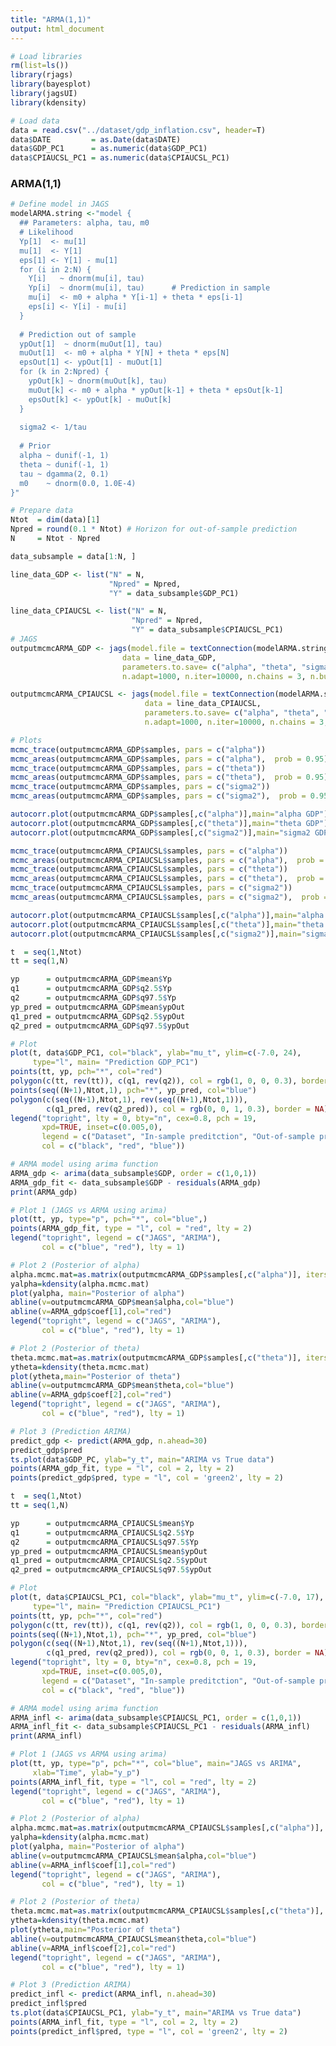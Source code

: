 ```yaml
---
title: "ARMA(1,1)"
output: html_document
---
```


```r
# Load libraries
rm(list=ls())
library(rjags)
library(bayesplot)
library(jagsUI)
library(kdensity)
```

```r
# Load data
data = read.csv("../dataset/gdp_inflation.csv", header=T)
data$DATE         = as.Date(data$DATE)
data$GDP_PC1      = as.numeric(data$GDP_PC1)
data$CPIAUCSL_PC1 = as.numeric(data$CPIAUCSL_PC1)
```

### ARMA(1,1)
```r
# Define model in JAGS
modelARMA.string <-"model {
  ## Parameters: alpha, tau, m0
  # Likelihood
  Yp[1]  <- mu[1]
  mu[1]  <- Y[1]
  eps[1] <- Y[1] - mu[1]
  for (i in 2:N) {
    Y[i]   ~ dnorm(mu[i], tau)
    Yp[i]  ~ dnorm(mu[i], tau)      # Prediction in sample
    mu[i]  <- m0 + alpha * Y[i-1] + theta * eps[i-1]
    eps[i] <- Y[i] - mu[i]
  }
  
  # Prediction out of sample 
  ypOut[1]  ~ dnorm(muOut[1], tau)
  muOut[1]  <- m0 + alpha * Y[N] + theta * eps[N]
  epsOut[1] <- ypOut[1] - muOut[1]
  for (k in 2:Npred) {
    ypOut[k] ~ dnorm(muOut[k], tau) 
    muOut[k] <- m0 + alpha * ypOut[k-1] + theta * epsOut[k-1]
    epsOut[k] <- ypOut[k] - muOut[k]
  }
  
  sigma2 <- 1/tau
  
  # Prior 
  alpha ~ dunif(-1, 1)
  theta ~ dunif(-1, 1)
  tau ~ dgamma(2, 0.1)
  m0    ~ dnorm(0.0, 1.0E-4)
}"
```

```r
# Prepare data
Ntot  = dim(data)[1]
Npred = round(0.1 * Ntot) # Horizon for out-of-sample prediction
N     = Ntot - Npred

data_subsample = data[1:N, ]

line_data_GDP <- list("N" = N,
                      "Npred" = Npred,
                      "Y" = data_subsample$GDP_PC1)

line_data_CPIAUCSL <- list("N" = N,
                           "Npred" = Npred,
                           "Y" = data_subsample$CPIAUCSL_PC1)
# JAGS
outputmcmcARMA_GDP <- jags(model.file = textConnection(modelARMA.string),
                         data = line_data_GDP,
                         parameters.to.save= c("alpha", "theta", "sigma2", "m0", "Yp", "ypOut"), 
                         n.adapt=1000, n.iter=10000, n.chains = 3, n.burnin = 1000)

outputmcmcARMA_CPIAUCSL <- jags(model.file = textConnection(modelARMA.string),
                              data = line_data_CPIAUCSL,
                              parameters.to.save= c("alpha", "theta", "sigma2", "m0", "Yp", "ypOut"), 
                              n.adapt=1000, n.iter=10000, n.chains = 3, n.burnin = 1000)
```

```r
# Plots
mcmc_trace(outputmcmcARMA_GDP$samples, pars = c("alpha"))
mcmc_areas(outputmcmcARMA_GDP$samples, pars = c("alpha"),  prob = 0.95)
mcmc_trace(outputmcmcARMA_GDP$samples, pars = c("theta"))
mcmc_areas(outputmcmcARMA_GDP$samples, pars = c("theta"),  prob = 0.95)
mcmc_trace(outputmcmcARMA_GDP$samples, pars = c("sigma2"))
mcmc_areas(outputmcmcARMA_GDP$samples, pars = c("sigma2"),  prob = 0.95)

autocorr.plot(outputmcmcARMA_GDP$samples[,c("alpha")],main="alpha GDP")
autocorr.plot(outputmcmcARMA_GDP$samples[,c("theta")],main="theta GDP")
autocorr.plot(outputmcmcARMA_GDP$samples[,c("sigma2")],main="sigma2 GDP")

mcmc_trace(outputmcmcARMA_CPIAUCSL$samples, pars = c("alpha"))
mcmc_areas(outputmcmcARMA_CPIAUCSL$samples, pars = c("alpha"),  prob = 0.95)
mcmc_trace(outputmcmcARMA_CPIAUCSL$samples, pars = c("theta"))
mcmc_areas(outputmcmcARMA_CPIAUCSL$samples, pars = c("theta"),  prob = 0.95)
mcmc_trace(outputmcmcARMA_CPIAUCSL$samples, pars = c("sigma2"))
mcmc_areas(outputmcmcARMA_CPIAUCSL$samples, pars = c("sigma2"),  prob = 0.95)

autocorr.plot(outputmcmcARMA_CPIAUCSL$samples[,c("alpha")],main="alpha CPIAUCSL")
autocorr.plot(outputmcmcARMA_CPIAUCSL$samples[,c("theta")],main="theta CPIAUCSL")
autocorr.plot(outputmcmcARMA_CPIAUCSL$samples[,c("sigma2")],main="sigma2 CPIAUCSL")
```

```r
t  = seq(1,Ntot)
tt = seq(1,N)

yp      = outputmcmcARMA_GDP$mean$Yp
q1      = outputmcmcARMA_GDP$q2.5$Yp
q2      = outputmcmcARMA_GDP$q97.5$Yp
yp_pred = outputmcmcARMA_GDP$mean$ypOut
q1_pred = outputmcmcARMA_GDP$q2.5$ypOut
q2_pred = outputmcmcARMA_GDP$q97.5$ypOut

# Plot
plot(t, data$GDP_PC1, col="black", ylab="mu_t", ylim=c(-7.0, 24),
     type="l", main= "Prediction GDP_PC1")
points(tt, yp, pch="*", col="red")
polygon(c(tt, rev(tt)), c(q1, rev(q2)), col = rgb(1, 0, 0, 0.3), border = NA)
points(seq((N+1),Ntot,1), pch="*", yp_pred, col="blue")
polygon(c(seq((N+1),Ntot,1), rev(seq((N+1),Ntot,1))), 
        c(q1_pred, rev(q2_pred)), col = rgb(0, 0, 1, 0.3), border = NA)
legend("topright", lty = 0, bty="n", cex=0.8, pch = 19,
       xpd=TRUE, inset=c(0.005,0),
       legend = c("Dataset", "In-sample preditction", "Out-of-sample prediction"), 
       col = c("black", "red", "blue"))
```

```r
# ARMA model using arima function
ARMA_gdp <- arima(data_subsample$GDP, order = c(1,0,1))
ARMA_gdp_fit <- data_subsample$GDP - residuals(ARMA_gdp)
print(ARMA_gdp)

# Plot 1 (JAGS vs ARMA using arima)
plot(tt, yp, type="p", pch="*", col="blue",)
points(ARMA_gdp_fit, type = "l", col = "red", lty = 2)
legend("topright", legend = c("JAGS", "ARIMA"),
       col = c("blue", "red"), lty = 1)

# Plot 2 (Posterior of alpha)
alpha.mcmc.mat=as.matrix(outputmcmcARMA_GDP$samples[,c("alpha")], iters = FALSE)
yalpha=kdensity(alpha.mcmc.mat)
plot(yalpha, main="Posterior of alpha")
abline(v=outputmcmcARMA_GDP$mean$alpha,col="blue")
abline(v=ARMA_gdp$coef[1],col="red")
legend("topright", legend = c("JAGS", "ARIMA"),
       col = c("blue", "red"), lty = 1)

# Plot 2 (Posterior of theta)
theta.mcmc.mat=as.matrix(outputmcmcARMA_GDP$samples[,c("theta")], iters = FALSE)
ytheta=kdensity(theta.mcmc.mat)
plot(ytheta,main="Posterior of theta")
abline(v=outputmcmcARMA_GDP$mean$theta,col="blue")
abline(v=ARMA_gdp$coef[2],col="red")
legend("topright", legend = c("JAGS", "ARIMA"),
       col = c("blue", "red"), lty = 1)

# Plot 3 (Prediction ARIMA)
predict_gdp <- predict(ARMA_gdp, n.ahead=30)
predict_gdp$pred
ts.plot(data$GDP_PC, ylab="y_t", main="ARIMA vs True data")
points(ARMA_gdp_fit, type = "l", col = 2, lty = 2)
points(predict_gdp$pred, type = "l", col = 'green2', lty = 2)
```

```r
t  = seq(1,Ntot)
tt = seq(1,N)

yp      = outputmcmcARMA_CPIAUCSL$mean$Yp
q1      = outputmcmcARMA_CPIAUCSL$q2.5$Yp
q2      = outputmcmcARMA_CPIAUCSL$q97.5$Yp
yp_pred = outputmcmcARMA_CPIAUCSL$mean$ypOut
q1_pred = outputmcmcARMA_CPIAUCSL$q2.5$ypOut
q2_pred = outputmcmcARMA_CPIAUCSL$q97.5$ypOut

# Plot
plot(t, data$CPIAUCSL_PC1, col="black", ylab="mu_t", ylim=c(-7.0, 17),
     type="l", main= "Prediction CPIAUCSL_PC1")
points(tt, yp, pch="*", col="red")
polygon(c(tt, rev(tt)), c(q1, rev(q2)), col = rgb(1, 0, 0, 0.3), border = NA)
points(seq((N+1),Ntot,1), pch="*", yp_pred, col="blue")
polygon(c(seq((N+1),Ntot,1), rev(seq((N+1),Ntot,1))), 
        c(q1_pred, rev(q2_pred)), col = rgb(0, 0, 1, 0.3), border = NA)
legend("topright", lty = 0, bty="n", cex=0.8, pch = 19,
       xpd=TRUE, inset=c(0.005,0),
       legend = c("Dataset", "In-sample preditction", "Out-of-sample prediction"), 
       col = c("black", "red", "blue"))
```

```r
# ARMA model using arima function
ARMA_infl <- arima(data_subsample$CPIAUCSL_PC1, order = c(1,0,1))
ARMA_infl_fit <- data_subsample$CPIAUCSL_PC1 - residuals(ARMA_infl)
print(ARMA_infl)

# Plot 1 (JAGS vs ARMA using arima)
plot(tt, yp, type="p", pch="*", col="blue", main="JAGS vs ARIMA",
     xlab="Time", ylab="y_p")
points(ARMA_infl_fit, type = "l", col = "red", lty = 2)
legend("topright", legend = c("JAGS", "ARIMA"),
       col = c("blue", "red"), lty = 1)

# Plot 2 (Posterior of alpha)
alpha.mcmc.mat=as.matrix(outputmcmcARMA_CPIAUCSL$samples[,c("alpha")], iters = FALSE)
yalpha=kdensity(alpha.mcmc.mat)
plot(yalpha, main="Posterior of alpha")
abline(v=outputmcmcARMA_CPIAUCSL$mean$alpha,col="blue")
abline(v=ARMA_infl$coef[1],col="red")
legend("topright", legend = c("JAGS", "ARIMA"),
       col = c("blue", "red"), lty = 1)

# Plot 2 (Posterior of theta)
theta.mcmc.mat=as.matrix(outputmcmcARMA_CPIAUCSL$samples[,c("theta")], iters = FALSE)
ytheta=kdensity(theta.mcmc.mat)
plot(ytheta,main="Posterior of theta")
abline(v=outputmcmcARMA_CPIAUCSL$mean$theta,col="blue")
abline(v=ARMA_infl$coef[2],col="red")
legend("topright", legend = c("JAGS", "ARIMA"),
       col = c("blue", "red"), lty = 1)

# Plot 3 (Prediction ARIMA)
predict_infl <- predict(ARMA_infl, n.ahead=30)
predict_infl$pred
ts.plot(data$CPIAUCSL_PC1, ylab="y_t", main="ARIMA vs True data")
points(ARMA_infl_fit, type = "l", col = 2, lty = 2)
points(predict_infl$pred, type = "l", col = 'green2', lty = 2)

```